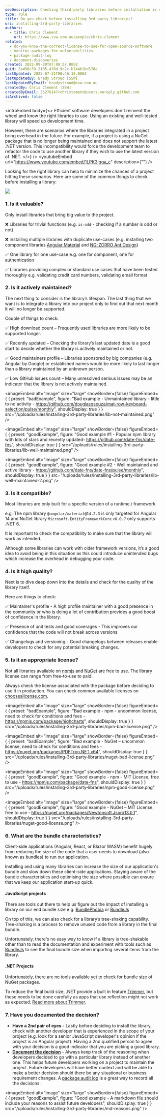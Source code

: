 ```yaml
---
seoDescription: Checking third-party libraries before installation is crucial for software development to ensure code quality, license compliance, and avoid potential bugs
type: rule
title: Do you check before installing 3rd party libraries?
uri: installing-3rd-party-libraries
authors:
  - title: Chris Clement
    url: https://www.ssw.com.au/people/chris-clement
related:
  - do-you-know-the-correct-license-to-use-for-open-source-software
  - monitor-packages-for-vulnerabilities
  - package-audit-log
  - document-discoveries
created: 2022-09-30T07:08:57.000Z
guid: 5e456c50-2105-470d-9c2c-b744b1bd578a
lastUpdated: 2025-07-31T00:46:18.000Z
lastUpdatedBy: Brady Stroud [SSW]
lastUpdatedByEmail: bradystroud@ssw.com.au
createdBy: Chris Clement [SSW]
createdByEmail: 35278147+christoment@users.noreply.github.com
isArchived: false
---
```

<introEmbed
  body={<>
Efficient software developers don't reinvent the wheel and know the right libraries to use. Using an existing and well-tested library will speed up development time.

However, there are scenarios where the libraries integrated in a project bring overhead in the future. For example, if a project is using a NuGet package that is no longer being maintained and does not support the latest .NET version. This incompatibility would force the development team to refactor the code to use another library if they wish to use the latest version of .NET.
  </>}
/>
<youtubeEmbed url="https://www.youtube.com/embed/1LPK3jgga_c" description={""} />

Looking for the right library can help to minimize the chances of a project hitting these scenarios. Here are some of the common things to check before installing a library:

![](/uploads/rules/installing-3rd-party-libraries/3rd-party-check-logos_1710232021941.png)

### 1. Is it valuable?

Only install libraries that bring big value to the project.

❌ Libraries for trivial functions (e.g. `is-odd` - checking if a number is odd or not)

❌ Installing multiple libraries with duplicate use-cases (e.g. installing two component libraries [Angular Material](https://material.angular.io) and [NG-ZORRO Ant Design](https://ng.ant.design/docs/introduce/en))

✅ One library for one use-case
e.g. one for component, one for authentication

✅ Libraries providing complex or standard use cases that have been tested thoroughly
e.g. validating credit card numbers, validating email format

### 2. Is it actively maintained?

The next thing to consider is the library’s lifespan. The last thing that we want is to integrate a library into our project only to find out that next month it will no longer be supported.

Couple of things to check:

✅ High download count – Frequently used libraries are more likely to be supported longer.

✅ Recently updated – Checking the library’s last updated date is a good start to decide whether the library is actively maintained or not.

✅ Good maintainers profile – Libraries sponsored by big companies (e.g. Angular by Google) or established names would be more likely to last longer than a library maintained by an unknown person.

✅ Low GitHub issues count – Many unresolved serious issues may be an indicator that the library is not actively maintained.

<imageEmbed
  alt="Image"
  size="large"
  showBorder={false}
  figureEmbed={ {
    preset: "badExample",
    figure: "Bad example - Unmaintained library - little to no activity - https://github.com/douglasgsouza/mat-row-keyboard-selection/pulse/monthly",
    shouldDisplay: true
  } }
  src="/uploads/rules/installing-3rd-party-libraries/lib-not-maintained.png"
/>

<imageEmbed
  alt="Image"
  size="large"
  showBorder={false}
  figureEmbed={ {
    preset: "goodExample",
    figure: "Good example #1 - Popular npm library with lots of stars and recently updated- https://github.com/date-fns/date-fns",
    shouldDisplay: true
  } }
  src="/uploads/rules/installing-3rd-party-libraries/lib-well-maintained.png"
/>

<imageEmbed
  alt="Image"
  size="large"
  showBorder={false}
  figureEmbed={ {
    preset: "goodExample",
    figure: "Good example #2 - Well maintained and active library - https://github.com/date-fns/date-fns/pulse/monthly",
    shouldDisplay: true
  } }
  src="/uploads/rules/installing-3rd-party-libraries/lib-well-maintained-2.png"
/>

### 3. Is it compatible?

Most libraries are only built for a specific version of a runtime / framework.

e.g. The npm library `@angular/material@14.2.3` is only targeted for Angular 14 and NuGet library `Microsoft.EntityFrameworkCore` `v6.0.7` only supports .NET 6.

It is important to check the compatibility to make sure that the library will work as intended.

Although some libraries can work with older framework versions, it’s a good idea to avoid being in this situation as this could introduce unintended bugs which increase the overhead in debugging your code.

### 4. Is it high quality?

Next is to dive deep down into the details and check for the quality of the library itself.

Here are things to check:

✅ Maintainer's profile - A high profile maintainer with a good presence in the community or who is doing a lot of contribution provides a good boost of confidence in the library.

✅ Presence of unit tests and good coverages - This improves our confidence that the code will not break across versions

✅ Changelogs and versioning - Good changelogs between releases enable developers to check for any potential breaking changes.

### 5. Is it an appropriate license?

Not all libraries available on [npmjs](https://npmjs.com) and [NuGet](https://nuget.org) are free to use. The library license can range from free-to-use to paid.

Always check the license associated with the package before deciding to use it in production. You can check common available licenses on [choosealicense.com](https://choosealicense.com).

<imageEmbed
  alt="Image"
  size="large"
  showBorder={false}
  figureEmbed={ {
    preset: "badExample",
    figure: "Bad example - npm - uncommon license, need to check for conditions and fees - https://npmjs.com/package/highcharts",
    shouldDisplay: true
  } }
  src="/uploads/rules/installing-3rd-party-libraries/npm-bad-license.png"
/>

<imageEmbed
  alt="Image"
  size="large"
  showBorder={false}
  figureEmbed={ {
    preset: "badExample",
    figure: "Bad example - NuGet – uncommon license, need to check for conditions and fees - https://nuget.org/packages/PDFTron.NET.x64",
    shouldDisplay: true
  } }
  src="/uploads/rules/installing-3rd-party-libraries/nuget-bad-license.png"
/>

<imageEmbed
  alt="Image"
  size="large"
  showBorder={false}
  figureEmbed={ {
    preset: "goodExample",
    figure: "Good example - npm - MIT License, free to use - https://npmjs.com/package/date-fns",
    shouldDisplay: true
  } }
  src="/uploads/rules/installing-3rd-party-libraries/npm-good-license.png"
/>

<imageEmbed
  alt="Image"
  size="large"
  showBorder={false}
  figureEmbed={ {
    preset: "goodExample",
    figure: "Good example - NuGet – MIT License, free to use - https://nuget.org/packages/Newtonsoft.Json/13.0.1",
    shouldDisplay: true
  } }
  src="/uploads/rules/installing-3rd-party-libraries/nuget-good-license.png"
/>

### 6. What are the bundle characteristics?

Client-side applications (Angular, React, or Blazor WASM) benefit hugely from reducing the size of the code that a user needs to download (also known as bundles) to run our application.

Installing and using many libraries can increase the size of our application's bundle and slow down these client-side applications. Staying aware of the bundle characteristics and optimising the size where possible can ensure that we keep our application start-up quick.

#### JavaScript projects

There are tools out there to help us figure out the impact of installing a library on our end bundle size
e.g. [BundlePhobia](https://bundlephobia.com) or [BundleJs](https://bundlejs.com)

On top of this, we can also check for a library’s tree-shaking capability. Tree-shaking is a process to remove unused code from a library in the final bundle.

Unfortunately, there's no easy way to know if a library is tree-shakable other than to read the documentation and experiment with tools such as [BundleJs](https://bundlejs.com) to see the final bundle size when importing several items from the library.

#### .NET Projects

Unfortunately, there are no tools available yet to check for bundle size of NuGet packages.

To reduce the final build size, .NET provide a built in feature  [Trimmer](https://learn.microsoft.com/en-us/dotnet/core/deploying/trimming/trimming-options?pivots=dotnet-6-0&WT.mc_id=DT-MVP-33518), but these needs to be done carefully as apps that use reflection might not work as expected. [Read more about Trimmer](https://learn.microsoft.com/en-us/aspnet/core/blazor/host-and-deploy/configure-trimmer?view=aspnetcore-6.0&WT.mc_id=DT-MVP-33518).

### 7. Have you documented the decision?

* **Have a 2nd pair of eyes** - Lastly before deciding to install the library, check with another developer that is experienced in the scope of your project (e.g. look for a senior JavaScript developer's opinion if the project is an Angular project). Having a 2nd qualified person to agree with your decision is a good indicator that you are picking a good library.
* **[Document the decision](/document-discoveries)** - Always keep track of the reasoning when developers decided to go with a particular library instead of another one. This helps future developers working on a project to maintain the project. Future developers will have better context and will be able to make a better decision should there be any situational or business requirement changes. A [package audit log](/package-audit-log) is a great way to record all the decisions.

<imageEmbed
  alt="Image"
  size="large"
  showBorder={false}
  figureEmbed={ {
    preset: "goodExample",
    figure: "Good example - A markdown file should include your reasons to assist future developers",
    shouldDisplay: true
  } }
  src="/uploads/rules/installing-3rd-party-libraries/md-reasons.png"
/>
